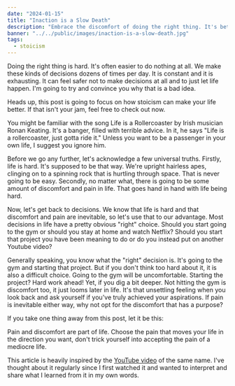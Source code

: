 ```yaml
---
date: "2024-01-15"
title: "Inaction is a Slow Death"
description: "Embrace the discomfort of doing the right thing. It's better than the discomfort of a mediocre life."
banner: "../../public/images/inaction-is-a-slow-death.jpg"
tags:
  - stoicism
---
```


Doing the right thing is hard. It's often easier to do nothing at all. We make these kinds of decisions dozens of times per day. It is constant and it is exhausting. It can feel safer not to make decisions at all and to just let life happen. I'm going to try and convince you why that is a bad idea.

Heads up, this post is going to focus on how stoicism can make your life better. If that isn't your jam, feel free to check out now.

You might be familiar with the song Life is a Rollercoaster by Irish musician Ronan Keating. It's a banger, filled with terrible advice. In it, he says "Life is a rollercoaster, just gotta ride it." Unless you want to be a passenger in your own life, I suggest you ignore him.

Before we go any further, let's acknowledge a few universal truths. Firstly, life is hard. It's supposed to be that way. We're upright hairless apes, clinging on to a spinning rock that is hurtling through space. That is never going to be easy. Secondly, no matter what, there is going to be some amount of discomfort and pain in life. That goes hand in hand with life being hard.

Now, let's get back to decisions. We know that life is hard and that discomfort and pain are inevitable, so let's use that to our advantage. Most decisions in life have a pretty obvious "right" choice. Should you start going to the gym or should you stay at home and watch Netflix? Should you start that project you have been meaning to do or do you instead put on another Youtube video?

Generally speaking, you know what the "right" decision is. It's going to the gym and starting that project. But if you don't think too hard about it, it is also a difficult choice. Going to the gym will be uncomfortable. Starting the project? Hard work ahead! Yet, if you dig a bit deeper. Not hitting the gym is discomfort too, it just looms later in life. It's that unsettling feeling when you look back and ask yourself if you've truly achieved your aspirations. If pain is inevitable either way, why not opt for the discomfort that has a purpose?

If you take one thing away from this post, let it be this:

Pain and discomfort are part of life. Choose the pain that moves your life in the direction you want, don't trick yourself into accepting the pain of a mediocre life.

This article is heavily inspired by the [YouTube video](https://www.youtube.com/watch?v=RIVVQkZtnAU) of the same name. I've thought about it regularly since I first watched it and wanted to interpret and share what I learned from it in my own words.
